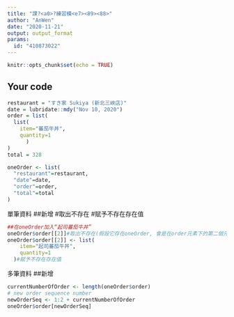 ---
title: "課?<a0>?練習模<e7><89><88>"
author: "AnWen"
date: "2020-11-21"
output: output_format
params:
  id: "410873022"
---

```{r setup, include=FALSE}
knitr::opts_chunk$set(echo = TRUE)
```

## Your code
```{r}
restaurant = "すき家 Sukiya (新北三峽店)"
date = lubridate::mdy("Nov 10, 2020")
order = list(
  list(
    item="蕃茄牛丼",
    quantity=1
      ) 
)
total = 328
```
```{r}
oneOrder <- list(
  "restaurant"=restaurant,
  "date"=date,
  "order"=order,
  "total"=total
)
```
單筆資料
##新增
#取出不存在
#賦予不存在存在值
```{r}
##在oneOrder加入“起司蕃茄牛丼”
oneOrder$order[[2]]#取出不存在(假設它存在oneOrder, 會是在order元素下的第二個元素值)
oneOrder$order[[2]] <- list(
    item="起司蕃茄牛丼",
    quantity=1
  )#賦予不存在存在值
```
多筆資料
##新增
```{r}
currentNumberOfOrder <- length(oneOrder$order)
# new order sequence number
newOrderSeq <- 1:2 + currentNumberOfOrder
oneOrder$order[newOrderSeq]
```

